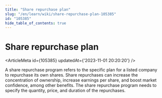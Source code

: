 ```yaml
---
title: "Share repurchase plan"
slug: "/en/learn/wiki/share-repurchase-plan-105385"
id: "105385"
hide_table_of_contents: true
---
```



# Share repurchase plan

<ArticleMeta id={105385} updatedAt={'2023-11-01 20:20:20'} />
<div className='border-solid border-b border-t-0 my-4 border-[var(--ifm-color-gray-300)]' />

A share repurchase program refers to the specific plan for a listed company to repurchase its own shares. Share repurchases can increase the concentration of ownership, increase earnings per share, and boost market confidence, among other benefits. The share repurchase program needs to specify the quantity, price, and duration of the repurchases.
